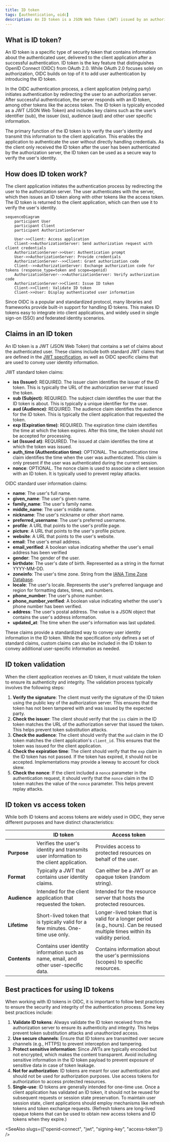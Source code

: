 ```yaml
---
title: ID token
tags: [authentication, oidc]
description: An ID token is a JSON Web Token (JWT) issued by an authorization server to a client application. It contains information about the authenticated user, such as their unique identifier and claims. This token is used to verify the user's identity and allows the client application to access protected resources on behalf of the user.
---
```


## What is ID token?

An ID token is a specific type of security token that contains information about the authenticated user, delivered to the client application after a successful authentication. ID token is the key feature that distinguishes OpenID Connect (OIDC) from OAuth 2.0. While OAuth 2.0 focuses solely on authorization, OIDC builds on top of it to add user authentication by introducing the ID token.

In the OIDC authentication process, a client application (relying party) initiates authentication by redirecting the user to an authorization server. After successful authentication, the server responds with an ID token, among other tokens like the access token. The ID token is typically encoded as a JWT (JSON Web Token) and includes key claims such as the user’s identifier (sub), the issuer (iss), audience (aud) and other user specific information.

The primary function of the ID token is to verify the user's identity and transmit this information to the client application. This enables the application to authenticate the user without directly handling credentials. As the client only received the ID token after the user has been authenticated by the authorization server, the ID token can be used as a secure way to verify the user's identity.

## How does ID token work?

The client application initiates the authentication process by redirecting the user to the authorization server. The user authenticates with the server, which then issues an ID token along with other tokens like the access token. The ID token is returned to the client application, which can then use it to verify the user's identity.

```mermaid
sequenceDiagram
    participant User
    participant Client
    participant AuthorizationServer

    User->>Client: Access application
    Client->>AuthorizationServer: Send authorization request with client credentials
    AuthorizationServer->>User: Authentication prompt
    User->>AuthorizationServer: Provide credentials
    AuthorizationServer-->>Client: Grant authorization code
    Client-->>AuthorizationServer: Exchange authorization code for tokens (response_type=token and scope=openid)
    AuthorizationServer-->>AuthorizationServer: Verify authorization code
    AuthorizationServer->>Client: Issue ID token
    Client->>Client: Validate ID token
    Client->>User: Display authenticated user information
```

Since OIDC is a popular and standardized protocol, many libraries and frameworks provide built-in support for handling ID tokens. This makes ID tokens easy to integrate into client applications, and widely used in single sign-on (SSO) and federated identity scenarios.

## Claims in an ID token

An ID token is a JWT (JSON Web Token) that contains a set of claims about the authenticated user. These claims include both standard JWT claims that are defined in the [JWT specification](https://datatracker.ietf.org/doc/html/rfc7519#section-4), as well as OIDC specific claims that are used to convey user identity information.

JWT standard token claims:

- **iss (Issuer)**: REQUIRED. The issuer claim identifies the issuer of the ID token. This is typically the URL of the authorization server that issued the token.
- **sub (Subject)**: REQUIRED. The subject claim identifies the user that the ID token is about. This is typically a unique identifier for the user.
- **aud (Audience)**: REQUIRED. The audience claim identifies the audience for the ID token. This is typically the client application that requested the token.
- **exp (Expiration time)**: REQUIRED. The expiration time claim identifies the time at which the token expires. After this time, the token should not be accepted for processing.
- **iat (Issued at)**: REQUIRED. The issued at claim identifies the time at which the token was issued.
- **auth_time (Authentication time)**: OPTIONAL. The authentication time claim identifies the time when the user was authenticated. This claim is only present if the user was authenticated during the current session.
- **nonce**: OPTIONAL. The nonce claim is used to associate a client session with an ID token. It is typically used to prevent replay attacks.

OIDC standard user information claims:

- **name**: The user's full name.
- **given_name**: The user's given name.
- **family_name**: The user's family name.
- **middle_name**: The user's middle name.
- **nickname**: The user's nickname or other short name.
- **preferred_username**: The user's preferred username.
- **profile**: A URL that points to the user's profile page.
- **picture**: A URL that points to the user's profile picture.
- **website**: A URL that points to the user's website.
- **email**: The user's email address.
- **email_verified**: A boolean value indicating whether the user's email address has been verified
- **gender**: The gender of the user.
- **birthdate**: The user's date of birth. Represented as a string in the format YYYY-MM-DD.
- **zoneinfo**: The user's time zone. String from the [IANA Time Zone Database](https://www.iana.org/time-zones).
- **locale**: The user's locale. Represents the user's preferred language and region for formatting dates, times, and numbers.
- **phone_number**: The user's phone number.
- **phone_number_verified**: A boolean value indicating whether the user's phone number has been verified.
- **address**: The user's postal address. The value is a JSON object that contains the user's address information.
- **updated_at**: The time when the user's information was last updated.

These claims provide a standardized way to convey user identity information in the ID token. While the specification only defines a set of standard claims, custom claims can also be included in the ID token to convey additional user-specific information as needed.

## ID token validation

When the client application receives an ID token, it must validate the token to ensure its authenticity and integrity. The validation process typically involves the following steps:

1. **Verify the signature**: The client must verify the signature of the ID token using the public key of the authorization server. This ensures that the token has not been tampered with and was issued by the expected party.
2. **Check the issuer**: The client should verify that the `iss` claim in the ID token matches the URL of the authorization server that issued the token. This helps prevent token substitution attacks.
3. **Check the audience**: The client should verify that the `aud` claim in the ID token matches the client application's `client_id`. This ensures that the token was issued for the client application.
4. **Check the expiration time**: The client should verify that the `exp` claim in the ID token has not passed. If the token has expired, it should not be accepted. Implementations may provide a leeway to account for clock skew.
5. **Check the nonce**: If the client included a `nonce` parameter in the authentication request, it should verify that the `nonce` claim in the ID token matches the value of the `nonce` parameter. This helps prevent replay attacks.

## ID token vs access token

While both ID tokens and access tokens are widely used in OIDC, they serve different purposes and have distinct characteristics:

|              | ID token                                                                               | Access token                                                                                                                 |
| ------------ | -------------------------------------------------------------------------------------- | ---------------------------------------------------------------------------------------------------------------------------- |
| **Purpose**  | Verifies the user's identity and transmits user information to the client application. | Provides access to protected resources on behalf of the user.                                                                |
| **Format**   | Typically a JWT that contains user identity claims.                                    | Can either be a JWT or an opaque token (random string).                                                                      |
| **Audience** | Intended for the client application that requested the token.                          | Intended for the resource server that hosts the protected resources.                                                         |
| **Lifetime** | Short-lived token that is typically valid for a few minutes. One-time use only.        | Longer-lived token that is valid for a longer period (e.g., hours). Can be reused multiple times within its validity period. |
| **Contents** | Contains user identity information such as name, email, and other user-specific data.  | Contains information about the user's permissions (scopes) to specific resources.                                            |

## Best practices for using ID tokens

When working with ID tokens in OIDC, it is important to follow best practices to ensure the security and integrity of the authentication process. Some key best practices include:

1. **Validate ID tokens**: Always validate the ID token received from the authorization server to ensure its authenticity and integrity. This helps prevent token substitution attacks and unauthorized access.
2. **Use secure channels**: Ensure that ID tokens are transmitted over secure channels (e.g., HTTPS) to prevent interception and tampering.
3. **Protect sensitive information**: Since JWTs are typically encoded but not encrypted, which makes the content transparent. Avoid including sensitive information in the ID token payload to prevent exposure of sensitive data in case of token leakage.
4. **Not for authorization**: ID tokens are meant for user authentication and should not be used for authorization purposes. Use access tokens for authorization to access protected resources.
5. **Single-use**: ID tokens are generally intended for one-time use. Once a client application has validated an ID token, it should not be reused for subsequent requests or session state preservation. To maintain user session state, client applications should employ mechanisms like refresh tokens and token exchange requests. (Refresh tokens are long-lived opaque tokens that can be used to obtain new access tokens and ID tokens when they expire.)

<SeeAlso slugs={["openid-connect", "jwt", "signing-key", "access-token"]} />
